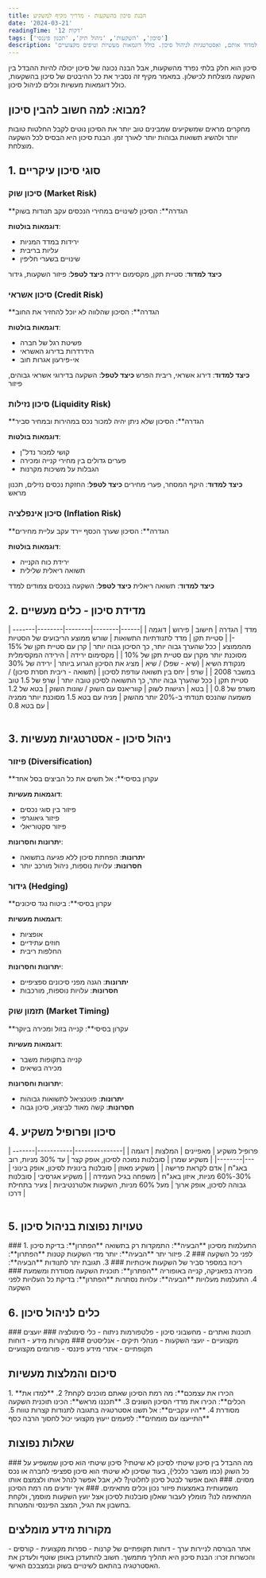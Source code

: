 ```yaml
---
title: הבנת סיכון בהשקעות - מדריך מקיף למשקיע
date: '2024-03-21'
readingTime: '12 דקות'
tags: ['סיכון', 'השקעות', 'ניהול תיק', 'תכנון פיננסי']
description: 'מדריך מקיף להבנת סיכון בהשקעות - למדו על סוגי הסיכונים השונים, כיצד למדוד אותם, ואסטרטגיות לניהול סיכון. כולל דוגמאות מעשיות וטיפים מקצועיים.'
---
```



<Callout>
סיכון הוא חלק בלתי נפרד מהשקעות, אבל הבנה נכונה של סיכון יכולה להיות ההבדל בין השקעה מוצלחת לכישלון. במאמר מקיף זה נסביר את כל ההיבטים של סיכון בהשקעות, כולל דוגמאות מעשיות וכלים לניהול סיכון.
</Callout>

## מבוא: למה חשוב להבין סיכון?

<InfoBox>
מחקרים מראים שמשקיעים שמבינים טוב יותר את הסיכון נוטים לקבל החלטות טובות יותר ולהשיג תשואות גבוהות יותר לאורך זמן. הבנת סיכון היא הבסיס לכל השקעה מוצלחת.
</InfoBox>

## 1. סוגי סיכון עיקריים

### סיכון שוק (Market Risk)

<InfoBox>
**הגדרה**: הסיכון לשינויים במחירי הנכסים עקב תנודות בשוק
</InfoBox>

**דוגמאות בולטות**:
- ירידות במדד המניות
- עליות בריבית
- שינויים בשערי חליפין

**כיצד למדוד**: סטיית תקן, מקסימום ירידה
**כיצד לטפל**: פיזור השקעות, גידור

### סיכון אשראי (Credit Risk)

<WarningBox>
**הגדרה**: הסיכון שהלווה לא יוכל להחזיר את החוב
</WarningBox>

**דוגמאות בולטות**:
- פשיטת רגל של חברה
- הידרדרות בדירוג האשראי
- אי-פירעון אגרות חוב

**כיצד למדוד**: דירוג אשראי, ריבית הפרש
**כיצד לטפל**: השקעה בדירוגי אשראי גבוהים, פיזור

### סיכון נזילות (Liquidity Risk)

<InfoBox>
**הגדרה**: הסיכון שלא ניתן יהיה למכור נכס במהירות ובמחיר סביר
</InfoBox>

**דוגמאות בולטות**:
- קושי למכור נדל"ן
- פערים גדולים בין מחירי קנייה ומכירה
- הגבלות על משיכות מקרנות

**כיצד למדוד**: היקף המסחר, פערי מחירים
**כיצד לטפל**: החזקת נכסים נזילים, תכנון מראש

### סיכון אינפלציה (Inflation Risk)

<WarningBox>
**הגדרה**: הסיכון שערך הכסף יירד עקב עליית מחירים
</WarningBox>

**דוגמאות בולטות**:
- ירידת כוח הקנייה
- תשואה ריאלית שלילית

**כיצד למדוד**: תשואה ריאלית
**כיצד לטפל**: השקעה בנכסים צמודים למדד

## 2. מדידת סיכון - כלים מעשיים

<Table>
| מדד | הגדרה | חישוב | פירוש | דוגמה |
|------|--------|--------|--------|--------|
| סטיית תקן | מדד לתנודתיות התשואות | שורש ממוצע הריבועים של הסטיות מהממוצע | ככל שהערך גבוה יותר, כך הסיכון גבוה יותר | קרן עם סטיית תקן של 15% מסוכנת יותר מקרן עם סטיית תקן של 10% |
| מקסימום ירידה | הירידה המקסימלית מנקודת השיא | (שיא - שפל) / שיא | מציג את הסיכון הגרוע ביותר | ירידה של 30% במשבר 2008 |
| שרפ | יחס בין תשואה עודפת לסיכון | (תשואה - ריבית חסרת סיכון) / סטיית תקן | ככל שהערך גבוה יותר, כך התשואה לסיכון טובה יותר | שרפ של 1.5 טוב משרפ של 0.8 |
| בטא | רגישות לשוק | קווריאנס עם השוק / שונות השוק | בטא של 1.2 משמעה שהנכס תנודתי ב-20% יותר מהשוק | מניה עם בטא 1.5 מסוכנת יותר ממניה עם בטא 0.8 |
</Table>

## 3. ניהול סיכון - אסטרטגיות מעשיות

### פיזור (Diversification)

<TipBox>
**עקרון בסיסי**: אל תשים את כל הביצים בסל אחד
</TipBox>

**דוגמאות מעשיות**:
- פיזור בין סוגי נכסים
- פיזור גיאוגרפי
- פיזור סקטוריאלי

**יתרונות וחסרונות**:
- **יתרונות**: הפחתת סיכון ללא פגיעה בתשואה
- **חסרונות**: עלויות נוספות, ניהול מורכב יותר

### גידור (Hedging)

<InfoBox>
**עקרון בסיסי**: ביטוח נגד סיכונים
</InfoBox>

**דוגמאות מעשיות**:
- אופציות
- חוזים עתידיים
- החלפות ריבית

**יתרונות וחסרונות**:
- **יתרונות**: הגנה מפני סיכונים ספציפיים
- **חסרונות**: עלויות נוספות, מורכבות

### תזמון שוק (Market Timing)

<WarningBox>
**עקרון בסיסי**: קנייה בזול ומכירה ביוקר
</WarningBox>

**דוגמאות מעשיות**:
- קנייה בתקופות משבר
- מכירה בשיאים

**יתרונות וחסרונות**:
- **יתרונות**: פוטנציאל לתשואות גבוהות
- **חסרונות**: קשה מאוד לביצוע, סיכון גבוה

## 4. סיכון ופרופיל משקיע

<Table>
| פרופיל משקיע | מאפיינים | המלצות | דוגמה |
|---------------|-----------|----------|--------|
| משקיע שמרן | סובלנות נמוכה לסיכון, אופק קצר | עד 30% מניות, רוב באג"ח | אדם לקראת פרישה |
| משקיע מאוזן | סובלנות בינונית לסיכון, אופק בינוני | 30%-60% מניות, איזון באג"ח | משפחה בגיל העמידה |
| משקיע אגרסיבי | סובלנות גבוהה לסיכון, אופק ארוך | מעל 60% מניות, השקעות אלטרנטיביות | צעיר בתחילת דרכו |
</Table>

## 5. טעויות נפוצות בניהול סיכון

<WarningBox>
### 1. התעלמות מסיכון
**הבעיה**: התמקדות רק בתשואה
**הפתרון**: בדיקת סיכון לפני כל השקעה
</WarningBox>

<WarningBox>
### 2. פיזור יתר
**הבעיה**: יותר מדי השקעות קטנות
**הפתרון**: ריכוז במספר סביר של השקעות איכותיות
</WarningBox>

<WarningBox>
### 3. תגובת יתר לתנודות
**הבעיה**: מכירה בפאניקה, קנייה באופוריה
**הפתרון**: תוכנית השקעה מסודרת ומשמעת
</WarningBox>

<WarningBox>
### 4. התעלמות מעלויות
**הבעיה**: עלויות נסתרות
**הפתרון**: בדיקת כל העלויות לפני השקעה
</WarningBox>

## 6. כלים לניהול סיכון

<InfoBox>
### תוכנות ואתרים
- מחשבוני סיכון
- פלטפורמות ניתוח
- כלי סימולציה
</InfoBox>

<InfoBox>
### יועצים מקצועיים
- יועצי השקעות
- מנהלי תיקים
- אנליסטים
</InfoBox>

<InfoBox>
### מקורות מידע
- דוחות תקופתיים
- אתרי מידע פיננסי
- פורומים מקצועיים
</InfoBox>

## סיכום והמלצות מעשיות

<TipBox>
1. **הכירו את עצמכם**: מה רמת הסיכון שאתם מוכנים לקחת?
2. **למדו את הכלים**: הכירו את מדדי הסיכון השונים
3. **תכננו מראש**: הכינו תוכנית השקעה מסודרת
4. **היו עקביים**: אל תשנו אסטרטגיה בתגובה לתנודות קצרות טווח
5. **התייעצו עם מומחים**: לפעמים ייעוץ מקצועי יכול לחסוך הרבה כסף
</TipBox>

## שאלות נפוצות

<InfoBox>
### מה ההבדל בין סיכון שיטתי לסיכון לא שיטתי?
סיכון שיטתי הוא סיכון שמשפיע על כל השוק (כמו משבר כלכלי), בעוד שסיכון לא שיטתי הוא סיכון ספציפי לחברה או נכס מסוים.
</InfoBox>

<InfoBox>
### האם אפשר לבטל סיכון לחלוטין?
לא, אבל אפשר לנהל אותו ולצמצם אותו משמעותית באמצעות פיזור נכון וכלים מתאימים.
</InfoBox>

<InfoBox>
### איך יודעים מה רמת הסיכון המתאימה לנו?
מומלץ לעבור שאלון סובלנות לסיכון אצל יועץ השקעות מוסמך, ולקחת בחשבון את הגיל, המצב הפיננסי והמטרות.
</InfoBox>

## מקורות מידע מומלצים

<Callout>
- אתר הבורסה לניירות ערך
- דוחות תקופתיים של קרנות
- ספרות מקצועית
- קורסים והכשרות
</Callout>

<WarningBox>
זכרו: הבנת סיכון היא תהליך מתמשך. חשוב להתעדכן באופן שוטף ולעדכן את האסטרטגיה בהתאם לשינויים בשוק ובמצבכם האישי.
</WarningBox> 